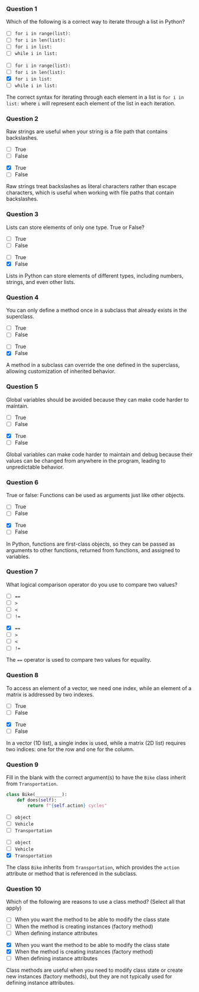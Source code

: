 ### Question 1 {.question}

Which of the following is a correct way to iterate through a list in Python?

::: {.r-stack}

::: {.absolute .left-0 .top-0 width=100%}
- [ ] `for i in range(list):`
- [ ] `for i in len(list):`
- [ ] `for i in list:`
- [ ] `while i in list:`
:::

::: {.fragment .fade-in .absolute .left-0 .top-0 width=100%}
- [ ] `for i in range(list):`
- [ ] `for i in len(list):`
- [x] `for i in list:`
- [ ] `while i in list:`


::: {.explanation}
The correct syntax for iterating through each element in a list is `for i in list:` where `i` will represent each element of the list in each iteration.
:::
:::
:::

### Question 2 {.question}

Raw strings are useful when your string is a file path that contains backslashes.

::: {.r-stack}

::: {.absolute .left-0 .top-0 width=100%}
- [ ] True
- [ ] False
:::

::: {.fragment .fade-in .absolute .left-0 .top-0 width=100%}
- [x] True
- [ ] False


::: {.explanation}
Raw strings treat backslashes as literal characters rather than escape characters, which is useful when working with file paths that contain backslashes.
:::
:::
:::

### Question 3 {.question}

Lists can store elements of only one type. True or False?

::: {.r-stack}

::: {.absolute .left-0 .top-0 width=100%}
- [ ] True
- [ ] False
:::

::: {.fragment .fade-in .absolute .left-0 .top-0 width=100%}
- [ ] True
- [x] False


::: {.explanation}
Lists in Python can store elements of different types, including numbers, strings, and even other lists.
:::
:::
:::

### Question 4 {.question}

You can only define a method once in a subclass that already exists in the superclass.

::: {.r-stack}

::: {.absolute .left-0 .top-0 width=100%}
- [ ] True
- [ ] False
:::

::: {.fragment .fade-in .absolute .left-0 .top-0 width=100%}
- [ ] True
- [x] False


::: {.explanation}
A method in a subclass can override the one defined in the superclass, allowing customization of inherited behavior.
:::
:::
:::

### Question 5 {.question}

Global variables should be avoided because they can make code harder to maintain.

::: {.r-stack}

::: {.absolute .left-0 .top-0 width=100%}
- [ ] True
- [ ] False
:::

::: {.fragment .fade-in .absolute .left-0 .top-0 width=100%}
- [x] True
- [ ] False


::: {.explanation}
Global variables can make code harder to maintain and debug because their values can be changed from anywhere in the program, leading to unpredictable behavior.
:::
:::
:::

### Question 6 {.question}

True or false: Functions can be used as arguments just like other objects.

::: {.r-stack}

::: {.absolute .left-0 .top-0 width=100%}
- [ ] True
- [ ] False
:::

::: {.fragment .fade-in .absolute .left-0 .top-0 width=100%}
- [x] True
- [ ] False


::: {.explanation}
In Python, functions are first-class objects, so they can be passed as arguments to other functions, returned from functions, and assigned to variables.
:::
:::
:::

### Question 7 {.question}

What logical comparison operator do you use to compare two values?

::: {.r-stack}

::: {.absolute .left-0 .top-0 width=100%}
- [ ] `==`
- [ ] `>`
- [ ] `<`
- [ ] `!=`
:::

::: {.fragment .fade-in .absolute .left-0 .top-0 width=100%}
- [x] `==`
- [ ] `>`
- [ ] `<`
- [ ] `!=`


::: {.explanation}
The `==` operator is used to compare two values for equality.
:::
:::
:::

### Question 8 {.question}

To access an element of a vector, we need one index, while an element of a matrix is addressed by two indexes.

::: {.r-stack}

::: {.absolute .left-0 .top-0 width=100%}
- [ ] True
- [ ] False
:::

::: {.fragment .fade-in .absolute .left-0 .top-0 width=100%}
- [x] True
- [ ] False


::: {.explanation}
In a vector (1D list), a single index is used, while a matrix (2D list) requires two indices: one for the row and one for the column.
:::
:::
:::

### Question 9 {.question}

Fill in the blank with the correct argument(s) to have the `Bike` class inherit from `Transportation`.

```python
class Bike(__________):
    def does(self):
        return f"{self.action} cycles"
```

::: {.r-stack}

::: {.absolute .left-0 .top-0 width=100%}
- [ ] `object`
- [ ] `Vehicle`
- [ ] `Transportation`
:::

::: {.fragment .fade-in .absolute .left-0 .top-0 width=100%}
- [ ] `object`
- [ ] `Vehicle`
- [x] `Transportation`


::: {.explanation}
The class `Bike` inherits from `Transportation`, which provides the `action` attribute or method that is referenced in the subclass.
:::
:::
:::

### Question 10 {.question}

Which of the following are reasons to use a class method? (Select all that apply)

::: {.r-stack}

::: {.absolute .left-0 .top-0 width=100%}
- [ ] When you want the method to be able to modify the class state
- [ ] When the method is creating instances (factory method)
- [ ] When defining instance attributes
:::

::: {.fragment .fade-in .absolute .left-0 .top-0 width=100%}
- [x] When you want the method to be able to modify the class state
- [x] When the method is creating instances (factory method)
- [ ] When defining instance attributes


::: {.explanation}
Class methods are useful when you need to modify class state or create new instances (factory methods), but they are not typically used for defining instance attributes.
:::
:::
:::

